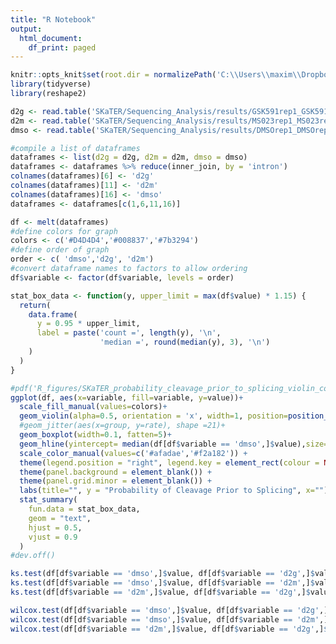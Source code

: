 ---
title: "R Notebook"
output:
  html_document:
    df_print: paged
---

```{r "setup", include=FALSE}
knitr::opts_knit$set(root.dir = normalizePath('C:\\Users\\maxim\\Dropbox (EinsteinMed)\\CloudStation\\PRMT\\'))
library(tidyverse)
library(reshape2)
```

```{r}
d2g <- read.table('SKaTER/Sequencing_Analysis/results/GSK591rep1_GSK591rep2_fractionCleavageBeforeSplicing.txt', header = T, sep = '\t')
d2m <- read.table('SKaTER/Sequencing_Analysis/results/MS023rep1_MS023rep2_fractionCleavageBeforeSplicing.txt', header = T, sep = '\t')
dmso <- read.table('SKaTER/Sequencing_Analysis/results/DMSOrep1_DMSOrep2_fractionCleavageBeforeSplicing.txt', header = T, sep = '\t')

#compile a list of dataframes
dataframes <- list(d2g = d2g, d2m = d2m, dmso = dmso)
dataframes <- dataframes %>% reduce(inner_join, by = 'intron')
colnames(dataframes)[6] <- 'd2g'
colnames(dataframes)[11] <- 'd2m'
colnames(dataframes)[16] <- 'dmso'
dataframes <- dataframes[c(1,6,11,16)]

df <- melt(dataframes)
#define colors for graph
colors <- c('#D4D4D4','#008837','#7b3294')
#define order of graph
order <- c( 'dmso','d2g', 'd2m')
#convert dataframe names to factors to allow ordering
df$variable <- factor(df$variable, levels = order)

stat_box_data <- function(y, upper_limit = max(df$value) * 1.15) {
  return( 
    data.frame(
      y = 0.95 * upper_limit,
      label = paste('count =', length(y), '\n',
                    'median =', round(median(y), 3), '\n')
    )
  )
}

```

```{r}
#pdf('R_figures/SKaTER_probability_cleavage_prior_to_splicing_violin_corrected.pdf', height = 10, width = 10)
ggplot(df, aes(x=variable, fill=variable, y=value))+
  scale_fill_manual(values=colors)+
  geom_violin(alpha=0.5, orientation = 'x', width=1, position=position_dodge(width=0.5))+
  #geom_jitter(aes(x=group, y=rate), shape =21)+
  geom_boxplot(width=0.1, fatten=5)+
  geom_hline(yintercept= median(df[df$variable == 'dmso',]$value),size=1, linetype ='dotted') +
  scale_color_manual(values=c('#afadae','#f2a182')) +
  theme(legend.position = "right", legend.key = element_rect(colour = NA, fill = NA)) +
  theme(panel.background = element_blank()) +
  theme(panel.grid.minor = element_blank()) +
  labs(title="", y = "Probability of Cleavage Prior to Splicing", x="")+
  stat_summary(
    fun.data = stat_box_data, 
    geom = "text", 
    hjust = 0.5,
    vjust = 0.9
  )
#dev.off()
```

```{r message=FALSE, warning = FALSE, include=FALSE}
ks.test(df[df$variable == 'dmso',]$value, df[df$variable == 'd2g',]$value)
ks.test(df[df$variable == 'dmso',]$value, df[df$variable == 'd2m',]$value)
ks.test(df[df$variable == 'd2m',]$value, df[df$variable == 'd2g',]$value)

wilcox.test(df[df$variable == 'dmso',]$value, df[df$variable == 'd2g',]$value, alternative = 'greater')
wilcox.test(df[df$variable == 'dmso',]$value, df[df$variable == 'd2m',]$value, alternative = 'less')
wilcox.test(df[df$variable == 'd2m',]$value, df[df$variable == 'd2g',]$value, alternative = 'greater')
```


